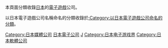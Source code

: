 {{Catnav|頁面分類|...|日本|日本經濟|日本公司}}
{{Catnav|頁面分類|...|日本|日本經濟|日本公司|日本電子公司}}

本頁面分類收錄[[日本|日本]]的[[電子遊戲|電子遊戲]]公司。

以日本電子遊戲公司名稱命名的分類收錄於[[:Category:以日本電子遊戲公司命名的分類|:Category:以日本電子遊戲公司命名的分類]]。
{{Commonscat|Video game companies of Japan}}

[[Category:日本媒體公司|Category:日本媒體公司]]
[[Category:日本電子公司|日本電子公司]]
[[Category:各地電子遊戲公司|J]]
[[Category:日本电子游戏界|Category:日本电子游戏界]]
[[Category:日本軟體公司|Category:日本軟體公司]]